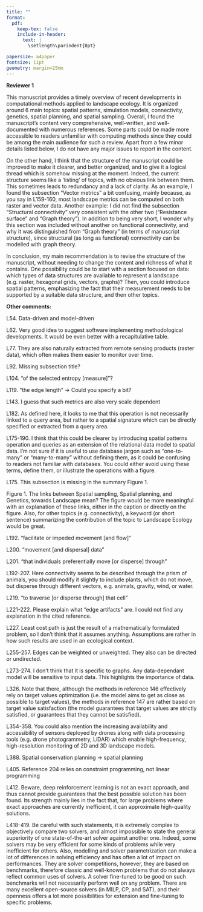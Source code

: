 ```yaml
---
title: ""
format:
  pdf:
    keep-tex: false
    include-in-header:
      text: |
        \setlength\parindent{0pt}

papersize: a4paper
fontsize: 11pt
geometry: margin=25mm
---
```


**Reviewer 1**

This manuscript provides a timely overview of recent developments in computational methods applied to landscape ecology. It is organized around 6 main topics: spatial patterns, simulation models, connectivity, genetics, spatial planning, and spatial sampling. Overall, I found the manuscript's content very comprehensive, well-written, and well-documented with numerous references. Some parts could be made more accessible to readers unfamiliar with computing methods since they could be among the main audience for such a review. Apart from a few minor details listed below, I do not have any major issues to report in the content.

\textcolor[HTML]{007895}{Reply: Thank you very much for the encouraging words. We will use the valuable and helpful feedback to improve the manuscript.}

On the other hand, I think that the structure of the manuscript could be improved to make it clearer, and better organized, and to give it a logical thread which is somehow missing at the moment. Indeed, the current structure seems like a ‘listing’ of topics, with no obvious link between them. This sometimes leads to redundancy and a lack of clarity. As an example, I found the subsection "Vector metrics" a bit confusing, mainly because, as you say in L159-160, most landscape metrics can be computed on both raster and vector data. Another example: I did not find the subsection "Structural connectivity" very consistent with the other two ("Resistance surface" and "Graph theory"). In addition to being very short, I wonder why this section was included without another on functional connectivity, and why it was distinguished from "Graph theory" (in terms of manuscript structure), since structural (as long as functional) connectivity can be modelled with graph theory.

In conclusion, my main recommendation is to revise the structure of the manuscript, without needing to change the content and richness of what it contains. One possibility could be to start with a section focused on data: which types of data structures are available to represent a landscape (e.g. raster, hexagonal grids, vectors, graphs)? Then, you could introduce spatial patterns, emphasizing the fact that their measurement needs to be supported by a suitable data structure, and then other topics.

\textcolor[HTML]{007895}{Reply: This is a very helpful comment about the general structure of the manuscript and we tried to address it the best possible. This included several points. First, we agree that a general section on data models is useful for readers. Thus, we added such a section at the beginning of the manuscript (L65 - 92). Second, we modified especially the first paragraphs of most (sub-)sections in the "Spatial patterns" section to improve the logical flow of the manuscript (L93 - 202). Third, we rearranged and modified the "Connectivity" section as well. We removed the "Structural connectivity" sub-section by including the key statements into the general paragraph about connectivity (L207 - 212).}

**Other comments:**

L54. Data-driven and model-driven

\textcolor[HTML]{007895}{Reply: We added the term "model-driven" as suggested (L53 - 55).}

L62. Very good idea to suggest software implementing methodological developments. It would be even better with a recapitulative table.

\textcolor[HTML]{007895}{Reply: Indeed, such a table is very helpful. Thus, we removed all paragraphs that list software from the specific sections and include all software in a central table (Tab. 1).}

L77. They are also naturally extracted from remote sensing products (raster data), which often makes them easier to monitor over time.

\textcolor[HTML]{007895}{Reply: We agree that landscape metrics can be extracted straightforwardly from raster data, and we are adding this as an advantage related to them (L102 - 104).}

L92. Missing subsection title?

\textcolor[HTML]{007895}{Reply: Indeed, we forgot to add a sub-section title which is added now (L116).}

L104. "of the selected entropy [measure]"?

\textcolor[HTML]{007895}{Reply: We replaced "entropy" with "measure" (L128 - 130).}

L119. "the edge length" -> Could you specify a bit?

\textcolor[HTML]{007895}{Reply: We added a brief definition of edge length in this context (L144 - 146).}

L143. I guess that such metrics are also very scale dependent

\textcolor[HTML]{007895}{Reply: Similar to landscape metrics, also surface metrics are scale-dependent because both are designed to quantify landscape heterogeneity - which is inherently scale-dependent. We added this explanation including an according literature reference (L172 - 173).}

L182. As defined here, it looks to me that this operation is not necessarily linked to a query area, but rather to a spatial signature which can be directly specified or extracted from a query area.

\textcolor[HTML]{007895}{Reply: We removed the term "query" from the sentence because we agree that it is a source of confusion. However, we believe that the sentence using only "areas" instead is clear enough for readers to follow (L193-201).}

L175-190. I think that this could be clearer by introducing spatial patterns operation and queries as an extension of the relational data model to spatial data. I'm not sure if it is useful to use database jargon such as "one-to-many" or "many-to-many" without defining them, as it could be confusing to readers not familiar with databases. You could either avoid using these terms, define them, or illustrate the operations with a figure.

\textcolor[HTML]{007895}{Reply: We agree that the whole section was confusing for readers unfamiliar with the topic. Thus, we reworded it to make it easier to follow by removing a lot of the database jargon (L193-201).}

L175. This subsection is missing in the summary Figure 1.

\textcolor[HTML]{007895}{Reply: Thank you for pointing this out. We added it to the figure.}

Figure 1. The links between Spatial sampling, Spatial planning, and Genetics, towards Landscape mean?  The figure would be more meaningful with an explanation of these links, either in the caption or directly on the figure. Also, for other topics (e.g. connectivity), a keyword (or short sentence) summarizing the contribution of the topic to Landscape Ecology would be great.

\textcolor[HTML]{007895}{Reply: The figure caption now includes more details how the different topcis of the figure are interlinked.}

L192. "facilitate or impeded movement [and flow]"

\textcolor[HTML]{007895}{Reply: We added "flow" as suggested (L204 - 205).}

L200. "movement [and dispersal] data"

\textcolor[HTML]{007895}{Reply: We added "dispersal" as suggested (L217 - 219).}

L201. "that individuals preferentially move [or disperse] through"

\textcolor[HTML]{007895}{Reply: We added dispersal as suggested (L217 - 219).}

L192-207. Here connectivity seems to be described through the prism of animals, you should modify it slightly to include plants, which do not move, but disperse through different vectors, e.g. animals, gravity, wind, or water.

\textcolor[HTML]{007895}{Reply: We added the specification that movement also includes dispersal of plants. Furthermore, we believe that this aspect is now also highlighted due to the other suggestions of the reviewer that we implemented in this section. Generally, we added this each time movement is mentioned in the section (L204 - 284).}

L219. "to traverse [or disperse through] that cell"

\textcolor[HTML]{007895}{Reply: We added "disperse" as suggested (L227 - 230).}

L221-222. Please explain what "edge artifacts" are. I could not find any explanation in the cited reference.

\textcolor[HTML]{007895}{Reply: We are unsure why the point about edge artifacts was added to the manuscript. Thus, we completely removed it here since we think it adds more confusion than helping the readers (L230 - 232).}

L227. Least cost path is just the result of a mathematically formulated problem, so I don't think that it assumes anything. Assumptions are rather in how such results are used in an ecological context.

\textcolor[HTML]{007895}{Reply: We agree that the original statement about underlying assumptions was unclear and reworded the sentence (L237 - 239).}

L255-257. Edges can be weighted or unweighted. They also can be directed or undirected.

\textcolor[HTML]{007895}{Reply: We added this specification as suggested (L263 - 266).}

L273-274. I don't think that it is specific to graphs. Any data-dependant model will be sensitive to input data. This highlights the importance of data.

\textcolor[HTML]{007895}{Reply: We agree that this statement is true for most if not all methods presented in this manuscript. However, we believe it is also helpful to keep it in this section specifically. However, we added a new short "Data" section at the beginning of the manuscript in which we also highlight importance of input data specifically (L86 - 92).}

L326. Note that there, although the methods in reference 146 effectively rely on target values optimization (i.e. the model aims to get as close as possible to target values), the methods in reference 147 are rather based on target value satisfaction (the model guarantees that target values are strictly satisfied, or guarantees that they cannot be satisfied).

\textcolor[HTML]{007895}{Reply: Thank you very much for adding this insightful remark about the references. We reworded the sentence to ensure the remarks are reflected in the manuscript (L331 - 334)}

L354-358. You could also mention the increasing availability and accessibility of sensors deployed by drones along with data processing tools (e.g. drone photogrammetry, LiDAR) which enable high-frequency, high-resolution monitoring of 2D and 3D landscape models.

\textcolor[HTML]{007895}{Reply: We added that digital twins benefit from the increasing rate of data generation in ecology (L365 - 367).}

L388. Spatial conservation planning -> spatial planning

\textcolor[HTML]{007895}{Reply: We renamed the section as suggested (L392).}

L405. Reference 204 relies on constraint programming, not linear programming

\textcolor[HTML]{007895}{Reply: We reworded the sentence being more specific about the corresponding references (L408 - 410).}

L412. Beware, deep reinforcement learning is not an exact approach, and thus cannot provide guarantees that the best possible solution has been found. Its strength mainly lies in the fact that, for large problems where exact approaches are currently inefficient, it can approximate high-quality solutions.

\textcolor[HTML]{007895}{Reply: Thank you for pointing out this detail. We added this as another potentail drawback of the method (L418 - 421).}

L418-419. Be careful with such statements, it is extremely complex to objectively compare two solvers, and almost impossible to state the general superiority of one state-of-the-art solver against another one. Indeed, some solvers may be very efficient for some kinds of problems while very inefficient for others. Also, modelling and solver parametrization can make a lot of differences in solving efficiency and has often a lot of impact on performances. They are solver competitions, however, they are based on benchmarks, therefore classic and well-known problems that do not always reflect common uses of solvers. A solver fine-tuned to be good on such benchmarks will not necessarily perform well on any problem. There are many excellent open-source solvers (in MILP, CP, and SAT), and their openness offers a lot more possibilities for extension and fine-tuning to specific problems.

\textcolor[HTML]{007895}{Reply: We reworded the sentence stating that there are differences between solvers and that the optimal solver depends on the specific problem. However, the best solver could potentially not be accessible due to software licenses (424 - 429).}

